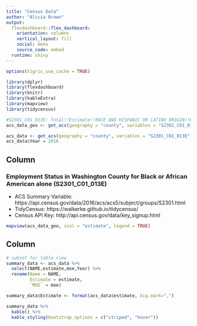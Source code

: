 ```yaml
---
title: "Census Data"
author: "Alicia Brown"
output: 
  flexdashboard::flex_dashboard:
    orientation: columns
    vertical_layout: fill
    social: menu
    source_code: embed
  runtime: shiny
---
```


```r
options(tigris_use_cache = TRUE)

library(dplyr)
library(flexdashboard)
library(knitr)
library(kableExtra)
library(mapview)
library(tidycensus)

#S2301_C01_013E: Total!!Estimate!!RACE AND HISPANIC OR LATINO ORIGIN!!Black or African American alone
acs_data_geo <- get_acs(geography = "county", variables = "S2301_C01_013E", state = "WA", survey = "acs5", geometry = TRUE, year = 2016, key="1e04bf9ac5bbae0d7060b9cdefeb1ba143752a1e")

acs_data <- get_acs(geography = "county", variables = "S2301_C01_013E", state = "WA", survey = "acs5", geometry = FALSE, year = 2016, key="1e04bf9ac5bbae0d7060b9cdefeb1ba143752a1e")
acs_data$Year = 2016
```

Column {data-width=600}
-----------------------------------------------------------------------

### Employment Status in Washington County for Black or African American alone (S2301_C01_013E)

* ACS Summary Variable: https://api.census.gov/data/2016/acs/acs5/subject/groups/S2301.html
* TidyCensus: https://walkerke.github.io/tidycensus/
* Census API Key: http://api.census.gov/data/key_signup.html

```r
mapview(acs_data_geo, zcol = "estimate", legend = TRUE)
```

Column {data-width=350}
-----------------------------------------------------------------------

```r
# subset for table view
summary_data <- acs_data %>%
  select(NAME,estimate,moe,Year) %>%
  rename(Name = NAME,
         Estimate = estimate,
         `MOE` = moe)

summary_data$Estimate <- format(acs_data$estimate, big.mark=",")

summary_data %>%
  kable() %>%
  kable_styling(bootstrap_options = c("striped", "hover"))
```